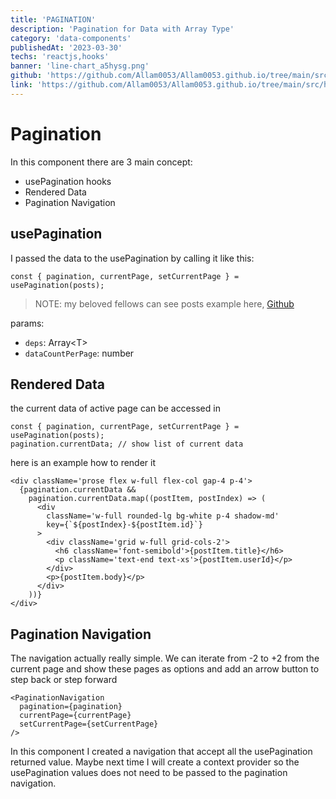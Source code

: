 ```yaml
---
title: 'PAGINATION'
description: 'Pagination for Data with Array Type'
category: 'data-components'
publishedAt: '2023-03-30'
techs: 'reactjs,hooks'
banner: 'line-chart_a5hysg.png'
github: 'https://github.com/Allam0053/Allam0053.github.io/tree/main/src/hooks/usePagination.tsx'
link: 'https://github.com/Allam0053/Allam0053.github.io/tree/main/src/hooks/usePagination.tsx'
---
```


# Pagination <ArrowLink href="https://github.com/Allam0053/Allam0053.github.io/tree/main/src/hooks/usePagination.tsx"><i className="fab fa-github px-4"></i></ArrowLink>

In this component there are 3 main concept:

- usePagination hooks
- Rendered Data
- Pagination Navigation

## usePagination

I passed the data to the usePagination by calling it like this:

```tsx
const { pagination, currentPage, setCurrentPage } = usePagination(posts);
```

> NOTE: my beloved fellows can see posts example here, [Github](https://github.com/Allam0053/Allam0053.github.io/blob/main/src/data/Posts.ts)

params:

- `deps`: Array\<T\>
- `dataCountPerPage`: number

## Rendered Data

the current data of active page can be accessed in

```tsx
const { pagination, currentPage, setCurrentPage } = usePagination(posts);
pagination.currentData; // show list of current data
```

here is an example how to render it

```tsx
<div className='prose flex w-full flex-col gap-4 p-4'>
  {pagination.currentData &&
    pagination.currentData.map((postItem, postIndex) => (
      <div
        className='w-full rounded-lg bg-white p-4 shadow-md'
        key={`${postIndex}-${postItem.id}`}
      >
        <div className='grid w-full grid-cols-2'>
          <h6 className='font-semibold'>{postItem.title}</h6>
          <p className='text-end text-xs'>{postItem.userId}</p>
        </div>
        <p>{postItem.body}</p>
      </div>
    ))}
</div>
```

## Pagination Navigation

The navigation actually really simple. We can iterate from -2 to +2 from the current page and show these pages as options and add an arrow button to step back or step forward

```tsx
<PaginationNavigation
  pagination={pagination}
  currentPage={currentPage}
  setCurrentPage={setCurrentPage}
/>
```

In this component I created a navigation that accept all the usePagination returned value. Maybe next time I will create a context provider so the usePagination values does not need to be passed to the pagination navigation.
